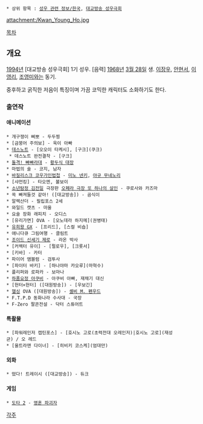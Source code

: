  * 상위 항목 : [[성우 관련 정보/한국]], [[대교방송 성우극회]]

attachment:/Kwan_Young_Ho.jpg

[[목차]]
== 개요 ==
[[1994년]] [대교방송 성우극회] 1기 성우. [음력] [[1968년]] [[3월 28일]] 생. [[이장우(성우)|이장우]], [[안현서]], [[이영리]], [[조영미]]와는 동기.

중후하고 굵직한 저음이 특징이며 가끔 코믹한 캐릭터도 소화하기도 한다.

=== 출연작 ===
==== 애니메이션 ====
 * 개구쟁이 삐뽀 - 두두찡
 * [금붕어 주의보] - 욱이 아빠
 * [[데스노트]] - [오오이 타케시], [구크](쿠크)
  * 데스노트 완전결착 - [구크]
 * [[돌격! 빳빠라대|돌격! 빠빠라대]] - [[돌격! 빳빠라대#s-2.9|황두식 대장]]
 * 마법의 술 - 코지, 남자
 * [[바질리스크 코우가인법첩]] - [[미노 넨키]], [[야규 무네노리]]
 * [샤먼킹] - 타오엔, 볼보이
 * [[소년탐정 김전일]] 극장판 [[오페라 저택·새로운 살인|오페라 극장 또 하나의 살인]] - 쿠로사와 카즈마
 * 쏙 빠져들것 같아! ([대교방송]) - 곰식이
 * 알렉산더 - 필립포스 2세
 * 와일드 캣츠 - 마울
 * 요술 장화 래피치 - 오디스
 * [유리가면] OVA - [오노데라 하지메](권병태)
 * [[유희왕 GX]] - [프리드], [스컬 비숍]
 * 애니다큐 그림여행 - 클림트
 * [[조이드 신세기 제로]] - 라온 박사
 * [커렉터 유이] - [펄로우], [크롯서]
 * [키바] - 카터
 * 파이어 앰블럼 - 검투사
 * [파이터 바키] - [하나야마 카오루](마혁수)
 * 플리퍼와 로파카 - 보마나
 * [[하품요정 아쿠비]] - 아쿠비 아빠, 재채기 대신
 * [헌터×헌터] ([대원방송]) - [우보긴]
 * [[헬싱]] OVA ([대원방송]) - [[셸비 M. 펜우드]]
 * F.T.P.D 동화나라 수사대 - 국장
 * F-Zero 팔콘전설 - 닥터 스튜어트

==== 특촬물 ====
 * [파워레인저 캡틴포스] - [호시노 고로(초력전대 오레인저)|호시노 고로](재성균) / 오 레드
 * [울트라맨 다이너] - [히비키 코스케](엄대만)


==== 외화 ====
 * 떴다! 트레이시 ([대교방송]) - 듀크

==== 게임 ====
 * [[도타 2]] - [[영혼 파괴자]]

[[각주]]
